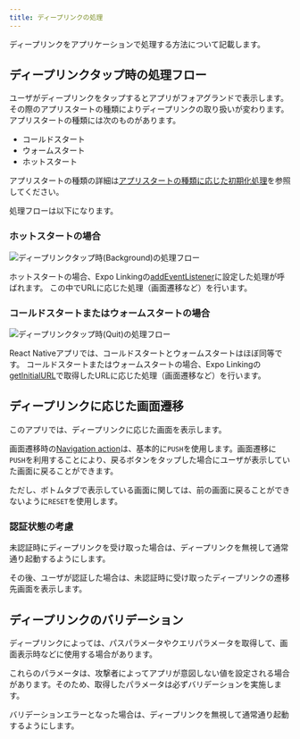 ```yaml
---
title: ディープリンクの処理
---
```


ディープリンクをアプリケーションで処理する方法について記載します。

## ディープリンクタップ時の処理フロー

ユーザがディープリンクをタップするとアプリがフォアグランドで表示します。
その際のアプリスタートの種類によりディープリンクの取り扱いが変わります。
アプリスタートの種類には次のものがあります。

- コールドスタート
- ウォームスタート
- ホットスタート

アプリスタートの種類の詳細は[アプリスタートの種類に応じた初期化処理](../life-cycle-management/overview.mdx#アプリスタートの種類に応じた初期化処理)を参照してください。

処理フローは以下になります。

### ホットスタートの場合

![ディープリンクタップ時(Background)の処理フロー](tap-deep-link-when-background.drawio.png)

ホットスタートの場合、Expo Linkingの[addEventListener](https://docs.expo.dev/versions/latest/sdk/linking/#linkingaddeventlistenertype-handler)に設定した処理が呼ばれます。
この中でURLに応じた処理（画面遷移など）を行います。

### コールドスタートまたはウォームスタートの場合

![ディープリンクタップ時(Quit)の処理フロー](tap-deep-link-when-quit.drawio.png)

React Nativeアプリでは、コールドスタートとウォームスタートはほぼ同等です。
コールドスタートまたはウォームスタートの場合、Expo Linkingの[getInitialURL](https://docs.expo.dev/versions/latest/sdk/linking/#linkinggetinitialurl)で取得したURLに応じた処理（画面遷移など）を行います。

## ディープリンクに応じた画面遷移

このアプリでは、ディープリンクに応じた画面を表示します。

画面遷移時の[Navigation action](https://reactnavigation.org/docs/navigation-actions)は、基本的に`PUSH`を使用します。画面遷移に`PUSH`を利用することにより、戻るボタンをタップした場合にユーザが表示していた画面に戻ることができます。

ただし、ボトムタブで表示している画面に関しては、前の画面に戻ることができないように`RESET`を使用します。

### 認証状態の考慮

未認証時にディープリンクを受け取った場合は、ディープリンクを無視して通常通り起動するようにします。

その後、ユーザが認証した場合は、未認証時に受け取ったディープリンクの遷移先画面を表示します。

## ディープリンクのバリデーション

ディープリンクによっては、パスパラメータやクエリパラメータを取得して、画面表示時などに使用する場合があります。

これらのパラメータは、攻撃者によってアプリが意図しない値を設定される場合があります。そのため、取得したパラメータは必ずバリデーションを実施します。

バリデーションエラーとなった場合は、ディープリンクを無視して通常通り起動するようにします。
